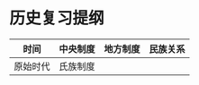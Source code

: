 
# 历史复习提纲

|   时间   | 中央制度 | 地方制度 | 民族关系 |
| :------: | :------: | :------: | :------: |
| 原始时代 | 氏族制度 |          |          |
